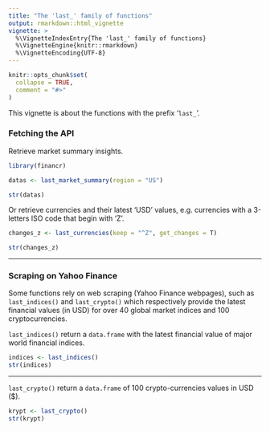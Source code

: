 ```yaml
---
title: "The 'last_' family of functions"
output: rmarkdown::html_vignette
vignette: >
  %\VignetteIndexEntry{The 'last_' family of functions}
  %\VignetteEngine{knitr::rmarkdown}
  %\VignetteEncoding{UTF-8}
---
```


```r
knitr::opts_chunk$set(
  collapse = TRUE,
  comment = "#>"
)
```

This vignette is about the functions with the prefix '`last_`'.

### Fetching the API
Retrieve market summary insights.

```r
library(financr)

datas <- last_market_summary(region = "US")

str(datas)

```

Or retrieve currencies and their latest 'USD' values, e.g. currencies with a 3-letters ISO code that begin with 'Z'.
 
```r

changes_z <- last_currencies(keep = "^Z", get_changes = T)

str(changes_z)
```


---

### Scraping on Yahoo Finance

Some functions rely on web scraping (Yahoo Finance webpages), such as `last_indices()` and `last_crypto()` which respectively provide the latest financial values (in USD) for over 40 global market indices and 100 cryptocurrencies.

`last_indices()` return a `data.frame` with the latest financial value of major world financial indices.

```r
indices <- last_indices()
str(indices)
```

---

`last_crypto()` return a `data.frame` of 100 crypto-currencies values in USD ($). 

```r
krypt <- last_crypto()
str(krypt)
```

